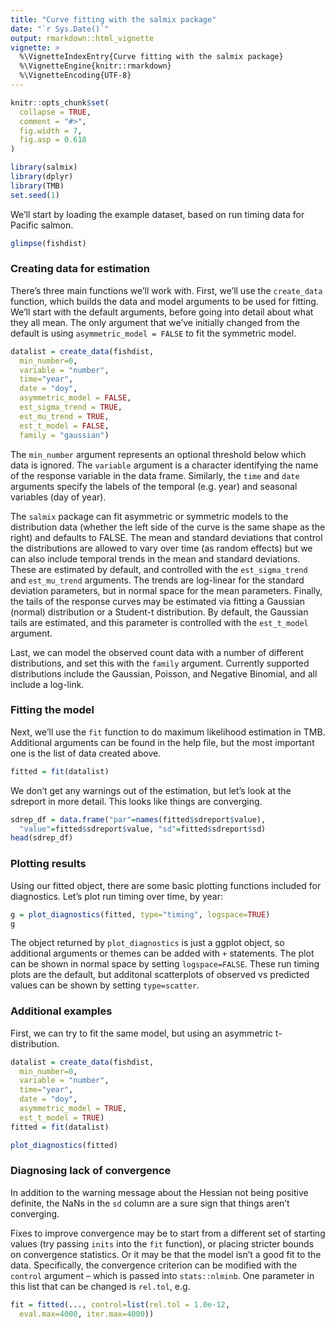 ```yaml
---
title: "Curve fitting with the salmix package"
date: "`r Sys.Date()`"
output: rmarkdown::html_vignette
vignette: >
  %\VignetteIndexEntry{Curve fitting with the salmix package}
  %\VignetteEngine{knitr::rmarkdown}
  %\VignetteEncoding{UTF-8}
---
```


```r
knitr::opts_chunk$set(
  collapse = TRUE,
  comment = "#>",
  fig.width = 7,
  fig.asp = 0.618
)
```

```r
library(salmix)
library(dplyr)
library(TMB)
set.seed(1)
```

We'll start by loading the example dataset, based on run timing data for Pacific salmon.

```r
glimpse(fishdist)
```

### Creating data for estimation

There's three main functions we'll work with. First, we'll use the `create_data` function, which builds the data and model arguments to be used for fitting. We'll start with the default arguments, before going into detail about what they all mean. The only argument that we've initially changed from the default is using `asymmetric_model = FALSE` to fit the symmetric model.

```r
datalist = create_data(fishdist, 
  min_number=0, 
  variable = "number", 
  time="year", 
  date = "doy",
  asymmetric_model = FALSE, 
  est_sigma_trend = TRUE, 
  est_mu_trend = TRUE, 
  est_t_model = FALSE, 
  family = "gaussian")
```

The `min_number` argument represents an optional threshold below which data is ignored. The `variable` argument is a character identifying the name of the response variable in the data frame. Similarly, the `time` and `date` arguments specify the labels of the temporal (e.g. year) and seasonal variables (day of year).

The `salmix` package can fit asymmetric or symmetric models to the distribution data (whether the left side of the curve is the same shape as the right) and defaults to FALSE. The mean and standard deviations that control the distributions are allowed to vary over time (as random effects) but we can also include temporal trends in the mean and standard deviations. These are estimated by default, and controlled with the `est_sigma_trend` and `est_mu_trend` arguments. The trends are log-linear for the standard deviation parameters, but in normal space for the mean parameters. Finally, the tails of the response curves may be estimated via fitting a Gaussian (normal) distribution or a Student-t distribution. By default, the Gaussian tails are estimated, and this parameter is controlled with the `est_t_model` argument.

Last, we can model the observed count data with a number of different distributions, and set this with the `family` argument. Currently supported distributions include the Gaussian, Poisson, and Negative Binomial, and all include a log-link. 

### Fitting the model

Next, we'll use the `fit` function to do maximum likelihood estimation in TMB. Additional arguments can be found in the help file, but the most important one is the list of data created above.

```r
fitted = fit(datalist)
```

We don't get any warnings out of the estimation, but let's look at the sdreport in more detail. This looks like things are converging.

```r
sdrep_df = data.frame("par"=names(fitted$sdreport$value),
  "value"=fitted$sdreport$value, "sd"=fitted$sdreport$sd)
head(sdrep_df)
```

### Plotting results

Using our fitted object, there are some basic plotting functions included for diagnostics. Let's plot run timing over time, by year:

```r
g = plot_diagnostics(fitted, type="timing", logspace=TRUE)
g
```

The object returned by `plot_diagnostics` is just a ggplot object, so additional arguments or themes can be added with `+ ` statements. The plot can be shown in normal space by setting `logspace=FALSE`. These run timing plots are the default, but additonal scatterplots of observed vs predicted values can be shown by setting `type=scatter`.

### Additional examples 
First, we can try to fit the same model, but using an asymmetric t-distribution.

```r
datalist = create_data(fishdist, 
  min_number=0, 
  variable = "number", 
  time="year", 
  date = "doy",
  asymmetric_model = TRUE, 
  est_t_model = TRUE)
fitted = fit(datalist)
```

```r
plot_diagnostics(fitted)
```


### Diagnosing lack of convergence

In addition to the warning message about the Hessian not being positive definite, the NaNs in the `sd` column are a sure sign that things aren't converging. 

Fixes to improve convergence may be to start from a different set of starting values (try passing `inits` into the `fit` function), or placing stricter bounds on convergence statistics. Or it may be that the model isn't a good fit to the data. Specifically, the convergence criterion can be modified with the `control` argument -- which is passed into `stats::nlminb`. One parameter in this list that can be changed is `rel.tol`, e.g.

```r
fit = fitted(..., control=list(rel.tol = 1.0e-12, 
  eval.max=4000, iter.max=4000))
```

